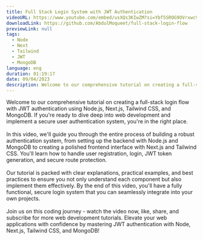 ```yaml
---
title: Full Stack Login System with JWT Authentication
videoURL: https://www.youtube.com/embed/usXQs3KIwZM?si=Ybf5SROG9OVrxwcV
downloadLink: https://github.com/AbdulMoqueet/full-stack-login-flow
previewLink: null
tags: 
  - Node 
  - Next 
  - Tailwind 
  - JWT 
  - MongoDB
language: eng
duration: 01:19:17
date: 09/04/2023
description: Welcome to our comprehensive tutorial on creating a full-stack login flow with JWT authentication using Node.js, Next.js, Tailwind CSS, and MongoDB. If you're ready to dive deep into web development and implement a secure user authentication system, you're in the right place.
---
```


Welcome to our comprehensive tutorial on creating a full-stack login flow with JWT authentication using Node.js, Next.js, Tailwind CSS, and MongoDB. If you're ready to dive deep into web development and implement a secure user authentication system, you're in the right place.<br /><br />In this video, we'll guide you through the entire process of building a robust authentication system, from setting up the backend with Node.js and MongoDB to creating a polished frontend interface with Next.js and Tailwind CSS. You'll learn how to handle user registration, login, JWT token generation, and secure route protection.<br /><br />Our tutorial is packed with clear explanations, practical examples, and best practices to ensure you not only understand each component but also implement them effectively. By the end of this video, you'll have a fully functional, secure login system that you can seamlessly integrate into your own projects.<br /><br />Join us on this coding journey - watch the video now, like, share, and subscribe for more web development tutorials. Elevate your web applications with confidence by mastering JWT authentication with Node, Next.js, Tailwind CSS, and MongoDB!
